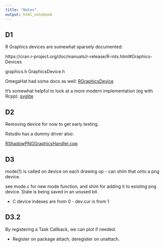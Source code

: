 ```yaml
---
title: "Notes"
output: html_notebook
---
```


## D1

R Graphics devices are somewhat sparsely documented:

https://cran.r-project.org/doc/manuals/r-release/R-ints.html#Graphics-Devices

graphics.h
GraphicsDevice.h


OmegaHat had some docs as well:
[RGraphicsDevice](http://www.omegahat.net/RGraphicsDevice/overview.html)


It's somewhat helpful to look at a more modern implementation (eg with Rcpp):
[svglite](https://github.com/r-lib/svglite/blob/master/src/devSVG.cpp)

## D2

Removing device for now to get early testing.

Rstudio has a dummy driver also:

[RShadowPNGGraphicsHandler.cpp](https://github.com/rstudio/rstudio/blob/master/src/cpp/r/session/graphics/RShadowPngGraphicsHandler.cpp)

## D3

mode(1) is called on device on each drawing op - can shim that onto a png device.

see mode.c for new mode function, and shim for adding it to existing png device.  State is being saved in an unused bit.

* C device indexes are from 0 - dev.cur is from 1

## D3.2

By registering a Task Callback, we can plot if needed. 

* Register on package attach, deregister on unattach. 


